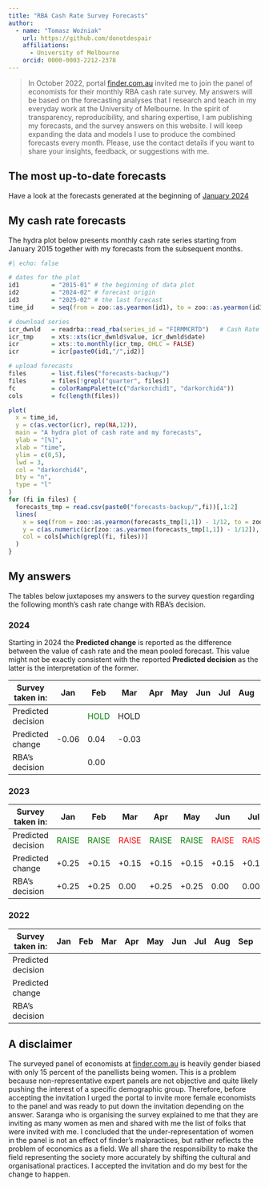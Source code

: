 ```yaml
---
title: "RBA Cash Rate Survey Forecasts"
author: 
  - name: "Tomasz Woźniak"
    url: https://github.com/donotdespair
    affiliations:
      - University of Melbourne
    orcid: 0000-0003-2212-2378
---
```


> In October 2022, portal [finder.com.au](https://www.finder.com.au/rba-cash-rate) invited me to join the panel of economists for their monthly RBA cash rate survey. My answers will be based on the forecasting analyses that I research and teach in my everyday work at the University of Melbourne. In the spirit of transparency, reproducibility, and sharing expertise, I am publishing my forecasts, and the survey answers on this website. I will keep expanding the data and models I use to produce the combined forecasts every month. Please, use the contact details if you want to share your insights, feedback, or suggestions with me.

## The most up-to-date forecasts

Have a look at the forecasts generated at the beginning of [January 2024](2024_01.qmd)

## My cash rate forecasts

The hydra plot below presents monthly cash rate series starting from January 2015 together with my forecasts from the subsequent months.

```r
#| echo: false

# dates for the plot
id1         = "2015-01" # the beginning of data plot
id2         = "2024-02" # forecast origin
id3         = "2025-02" # the last forecast
time_id     = seq(from = zoo::as.yearmon(id1), to = zoo::as.yearmon(id3), by = 1/12)

# download series
icr_dwnld   = readrba::read_rba(series_id = "FIRMMCRTD")   # Cash Rate Target
icr_tmp     = xts::xts(icr_dwnld$value, icr_dwnld$date)
icr         = xts::to.monthly(icr_tmp, OHLC = FALSE)
icr         = icr[paste0(id1,"/",id2)]

# upload forecasts
files       = list.files("forecasts-backup/")
files       = files[!grepl("quarter", files)]
fc          = colorRampPalette(c("darkorchid1", "darkorchid4"))
cols        = fc(length(files))

plot(
  x = time_id, 
  y = c(as.vector(icr), rep(NA,12)), 
  main = "A hydra plot of cash rate and my forecasts",
  ylab = "[%]", 
  xlab = "time", 
  ylim = c(0,5),
  lwd = 3, 
  col = "darkorchid4",
  bty = "n", 
  type = "l"
)
for (fi in files) {
  forecasts_tmp = read.csv(paste0("forecasts-backup/",fi))[,1:2]
  lines( 
    x = seq(from = zoo::as.yearmon(forecasts_tmp[1,1]) - 1/12, to = zoo::as.yearmon(tail(forecasts_tmp[,1], 1)), by = 1/12),
    y = c(as.numeric(icr[zoo::as.yearmon(forecasts_tmp[1,1]) - 1/12]), forecasts_tmp[,2]),
    col = cols[which(grepl(fi, files))]
  )
}

```

## My answers

The tables below juxtaposes my answers to the survey question regarding the following month's cash rate change with RBA's decision.

### 2024

Starting in 2024 the **Predicted change** is reported as the difference between the value of cash rate and the mean pooled forecast. This value might not be exactly consistent with the reported **Predicted decision** as the latter is the interpretation of the former.

| Survey taken in:   | Jan   | Feb                             | Mar   | Apr | May | Jun | Jul | Aug | Sep | Oct | Nov |
|------|------|------|------|------|------|------|------|------|------|------|------|
| Predicted decision |       | <font color="green">HOLD</font> | HOLD  |     |     |     |     |     |     |     |     |
| Predicted change   | -0.06 | 0.04                            | -0.03 |     |     |     |     |     |     |     |     |
| RBA's decision     |       | 0.00                            |       |     |     |     |     |     |     |     |     |

### 2023

| Survey taken in:   | Jan                              | Feb                              | Mar                            | Apr                              | May                              | Jun                            | Jul                            | Aug                             | Sep                             | Oct                           | Nov                             |
|------|------|------|------|------|------|------|------|------|------|------|------|
| Predicted decision | <font color="green">RAISE</font> | <font color="green">RAISE</font> | <font color="red">RAISE</font> | <font color="green">RAISE</font> | <font color="green">RAISE</font> | <font color="red">RAISE</font> | <font color="red">RAISE</font> | <font color="green">HOLD</font> | <font color="green">HOLD</font> | <font color="red">HOLD</font> | <font color="green">HOLD</font> |
| Predicted change   | +0.25                            | +0.15                            | +0.15                          | +0.15                            | +0.15                            | +0.15                          | +0.15                          | 0.00                            | 0.00                            | 0.00                          | 0.00                            |
| RBA's decision     | +0.25                            | +0.25                            | 0.00                           | +0.25                            | +0.25                            | 0.00                           | 0.00                           | 0.00                            | 0.00                            | +0.25                         | 0.00                            |

### 2022

| Survey taken in:   | Jan | Feb | Mar | Apr | May | Jun | Jul | Aug | Sep | Oct                              | Nov                              |
|------|------|------|------|------|------|------|------|------|------|------|------|
| Predicted decision |     |     |     |     |     |     |     |     |     | <font color="green">RAISE</font> | <font color="green">RAISE</font> |
| Predicted change   |     |     |     |     |     |     |     |     |     | +0.5                             | +0.25                            |
| RBA's decision     |     |     |     |     |     |     |     |     |     | +0.25                            | +0.25                            |

## A disclaimer

The surveyed panel of economists at [finder.com.au](https://www.finder.com.au/rba-cash-rate) is heavily gender biased with only 15 percent of the panellists being women. This is a problem because non-representative expert panels are not objective and quite likely pushing the interest of a specific demographic group. Therefore, before accepting the invitation I urged the portal to invite more female economists to the panel and was ready to put down the invitation depending on the answer. Saranga who is organising the survey explained to me that they are inviting as many women as men and shared with me the list of folks that were invited with me. I concluded that the under-representation of women in the panel is not an effect of finder's malpractices, but rather reflects the problem of economics as a field. We all share the responsibility to make the field representing the society more accurately by shifting the cultural and organisational practices. I accepted the invitation and do my best for the change to happen.
